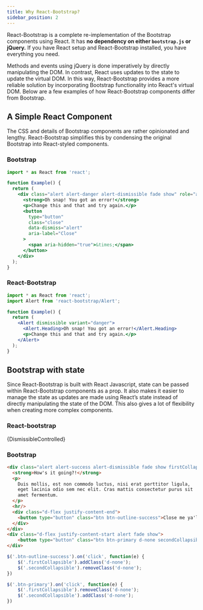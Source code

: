 ```yaml
---
title: Why React-Bootstrap?
sidebar_position: 2
---
```



React-Bootstrap is a complete re-implementation of the
Bootstrap components using React. It has **no dependency
on either `bootstrap.js` or jQuery.** If you have React
setup and React-Bootstrap installed, you have everything
you need.

Methods and events using jQuery is done imperatively
by directly manipulating the DOM. In contrast, React
uses updates to the state to update the virtual DOM.
In this way, React-Bootstrap provides a more reliable
solution by incorporating Bootstrap functionality into
React's virtual DOM. Below are a few examples of how
React-Bootstrap components differ from Bootstrap.

## A Simple React Component

The CSS and details of Bootstrap components are rather
opinionated and lengthy. React-Bootstrap simplifies
this by condensing the original Bootstrap into React-styled
components.

### Bootstrap

```jsx
import * as React from 'react';

function Example() {
  return (
    <div class="alert alert-danger alert-dismissible fade show" role="alert">
      <strong>Oh snap! You got an error!</strong>
      <p>Change this and that and try again.</p>
      <button
        type="button"
        class="close"
        data-dismiss="alert"
        aria-label="Close"
      >
        <span aria-hidden="true">&times;</span>
      </button>
    </div>
  );
}
```

### React-Bootstrap

```jsx
import * as React from 'react';
import Alert from 'react-bootstrap/Alert';

function Example() {
  return (
    <Alert dismissible variant="danger">
      <Alert.Heading>Oh snap! You got an error!</Alert.Heading>
      <p>Change this and that and try again.</p>
    </Alert>
  );
}
```

## Bootstrap with state

Since React-Bootstrap is built with React Javascript, state
can be passed within React-Bootstrap components as a prop.
It also makes it easier to manage the state as updates are
made using React’s state instead of directly manipulating
the state of the DOM. This also gives a lot of flexibility
when creating more complex components.

### React-bootstrap

<CodeBlock language="jsx" live>
  {DismissibleControlled}
</CodeBlock>

### Bootstrap

```html
<div class="alert alert-success alert-dismissible fade show firstCollapsible" role="alert">
  <strong>How's it going?!</strong>
  <p>
    Duis mollis, est non commodo luctus, nisi erat porttitor ligula,
    eget lacinia odio sem nec elit. Cras mattis consectetur purus sit
    amet fermentum.
  </p>
  <hr/>
  <div class="d-flex justify-content-end">
	<button type="button" class="btn btn-outline-success">Close me ya'll!</button>
  </div>
</div>
<div class="d-flex justify-content-start alert fade show">
	<button type="button" class="btn btn-primary d-none secondCollapsible">Show Alert</button>
</div>
```

```js
$('.btn-outline-success').on('click', function(e) {
    $('.firstCollapsible').addClass('d-none');
    $('.secondCollapsible').removeClass('d-none');
})

$('.btn-primary').on('click', function(e) {
    $('.firstCollapsible').removeClass('d-none');
    $('.secondCollapsible').addClass('d-none');
})
```
